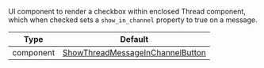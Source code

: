 UI component to render a checkbox within enclosed Thread component, which when checked sets a `show_in_channel` property to true on a message.

| Type | Default |
| - | - |
| component | [ShowThreadMessageInChannelButton](https://github.com/GetStream/stream-chat-react-native/blob/master/package/src/components/MessageInput/ShowThreadMessageInChannelButton.tsx) |
